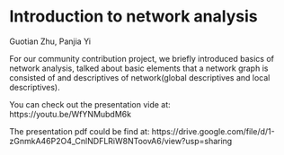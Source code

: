# Introduction to network analysis

Guotian Zhu, Panjia Yi

For our community contribution project, we briefly introduced basics of network analysis, talked about basic elements that a network graph is consisted of and descriptives of network(global descriptives and local descriptives). 

You can check out the presentation vide at: https://youtu.be/WfYNMubdM6k

The presentation pdf could be find at: https://drive.google.com/file/d/1-zGnmkA46P2O4_CnlNDFLRiW8NToovA6/view?usp=sharing
